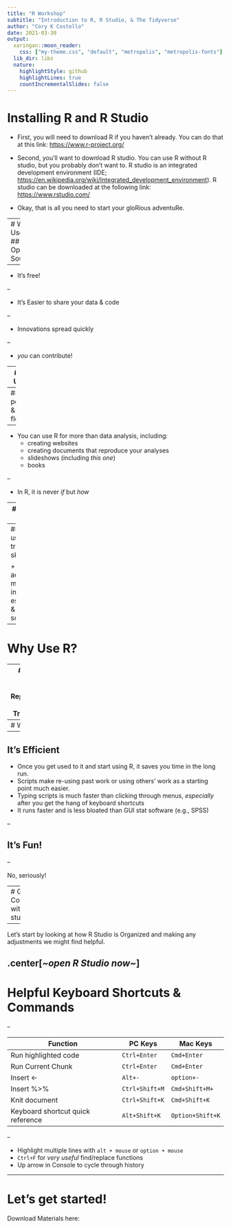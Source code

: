 ```yaml
---
title: "R Workshop"
subtitle: "Introduction to R, R Studio, & The Tidyverse"
author: "Cory K Costello"
date: 2021-03-30
output:
  xaringan::moon_reader:
    css: ["my-theme.css", "default", "metropolis", "metropolis-fonts"]
  lib_dir: libs
  nature:
    highlightStyle: github
    highlightLines: true
    countIncrementalSlides: false
---
```


# Installing R and R Studio 

+ First, you will need to download R if you haven't already. You can do that at this link: <https://www.r-project.org/>

+ Second, you'll want to download R studio. You can use R without R studio, but you probably don't want to. R studio is an integrated development environment (IDE; <https://en.wikipedia.org/wiki/Integrated_development_environment>). R studio can be downloaded at the following link: <https://www.rstudio.com/>

+ Okay, that is all you need to start your gloRious adventuRe.

---
# Why Use R?
## It's Open Source


--


+ It's free!


--


+ It's Easier to share your data & code


--


+ Innovations spread quickly


--


+ *you* can contribute!


---
# Why Use R?


--
## It's powerful & flexible


--


+ You can use R for more than data analysis, including:
  + creating websites
  + creating documents that reproduce your analyses
  + slideshows (including *this one*)
  + books


--


+ In R, it is never *if* but *how*


---
# Why Use R?


--
## It's a useful, transferable skill


+ R is used across many industries, esp. in UX & data science.


---
# Why Use R?


--
## Reduce Errors, Enhance Reproducibility & Transparency


+ Generate Publication Quality Figures & Tables within R, reducing copypasta errors
+ Create detailed and fully documented scripts showing every step between raw data & a statistic
+ You can use R to report your analyses (for HW or publication), reducing all too common errors in reported statistics see [see Nuijten et al.](https://link.springer.com/article/10.3758/s13428-015-0664-2).


---
# Why Use R?


--
## It's Efficient
+ Once you get used to it and start using R, it saves you time in the long run.
+ Scripts make re-using past work or using others' work as a starting point much easier.
+ Typing scripts is much faster than clicking through menus, *especially* after you get the hang of keyboard shortcuts
+ It runs faster and is less bloated than GUI stat software (e.g., SPSS)


--

## It's Fun!


--


No, seriously!

---
# Getting Comfortable with R studio


--


Let's start by looking at how R Studio is Organized and making any adjustments we might find helpful.

.center[*~open R Studio now~*]
---
# Helpful Keyboard Shortcuts & Commands


--

Function |PC Keys | Mac Keys
---------- | -------- | ---------
Run highlighted code | `Ctrl+Enter` | `Cmd+Enter`
Run Current Chunk | `Ctrl+Enter` | `Cmd+Enter`
Insert <- | `Alt+-`| `option+-`
Insert %>% | `Ctrl+Shift+M`| `Cmd+Shift+M+`
Knit document | `Ctrl+Shift+K` | `Cmd+Shift+K`
Keyboard shortcut quick reference | `Alt+Shift+K` | `Option+Shift+K`


--

+ Highlight multiple lines with `alt + mouse` or `option + mouse`
+ `Ctrl+F` for *very useful* find/replace functions
+ Up arrow in Console to cycle through history

---
# Let's get started!

Download Materials here: 
